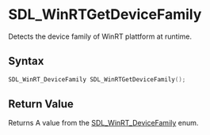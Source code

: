 = SDL_WinRTGetDeviceFamily =

Detects the device family of WinRT plattform at runtime.

== Syntax ==

<syntaxhighlight lang='c'>
SDL_WinRT_DeviceFamily SDL_WinRTGetDeviceFamily();
</syntaxhighlight>

== Return Value ==

Returns A value from the [[SDL_WinRT_DeviceFamily]] enum.


